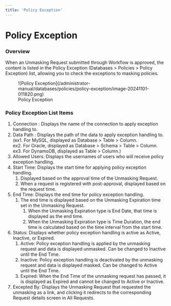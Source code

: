 ```yaml
---
title: 'Policy Exception'
---
```


# Policy Exception

### Overview

When an Unmasking Request submitted through Workflow is approved, the content is listed in the Policy Exception (Databases &gt; Policies &gt; Policy Exception) list, allowing you to check the exceptions to masking policies.

<figure data-layout="center" data-align="center">
![Policy Exception](/administrator-manual/databases/policies/policy-exception/image-20241101-011820.png)
<figcaption>
Policy Exception
</figcaption>
</figure>

### Policy Exception List Items

1. Connection : Displays the name of the connection to apply exception handling to.
2. Data Path : Displays the path of the data to apply exception handling to. <br/>(ex1. For MySQL, displayed as Database &gt; Table &gt; Column. <br/> ex2. For Oracle, displayed as Database &gt; Schema &gt; Table &gt; Column. <br/> ex3. For DynamoDB, displayed as Table &gt; Column.)
3. Allowed Users: Displays the usernames of users who will receive policy exception handling.
4. Start Time: Displays the start time for applying policy exception handling.
    1. Displayed based on the approval time of the Unmasking Request.
    2. When a request is registered with post-approval, displayed based on the request time.
5. End Time: Displays the end time for policy exception handling.
    1. The end time is displayed based on the Unmasking Expiration time set in the Unmasking Request.
        1. When the Unmasking Expiration type is End Date, that time is displayed as the end time.
        2. When the Unmasking Expiration type is Time Duration, the end time is calculated based on the time interval from the start time.
6. Status: Displays whether policy exception handling is active as Active, Inactive, or Expired.
    1. Active: Policy exception handling is applied by the unmasking request and data is displayed unmasked. Can be changed to Inactive until the End Time.
    2. Inactive: Policy exception handling is deactivated by the unmasking request and data is displayed masked. Can be changed to Active until the End Time.
    3. Expired: When the End Time of the unmasking request has passed, it is displayed as Expired and cannot be changed to Active or Inactive.
7. Excepted By: Displays the Unmasking Request that requested the unmasking as a link, and clicking it redirects to the corresponding Request details screen in All Requests.
